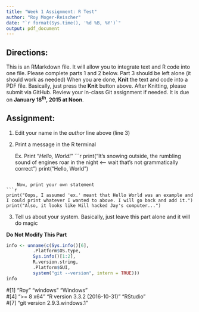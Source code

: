 ```yaml
---
title: "Week 1 Assignment: R Test"
author: "Roy Moger-Reischer"
date: "`r format(Sys.time(), '%d %B, %Y')`"
output: pdf_document
---
```


## Directions:
This is an RMarkdown file.
It will allow you to integrate text and R code into one file.
Please complete parts 1 and 2 below.
Part 3 should be left alone (it should work as needed)
When you are done, **Knit** the text and code into a PDF file.
Basically, just press the **Knit** button above.
After Knitting, please submit via GitHub. 
Review your in-class Git assignment if needed.
It is due on **January 18^th^, 2015 at Noon**.  

## Assignment:

1. Edit your name in the *author* line above (line 3)

2. Print a message in the R terminal

    Ex. Print "*Hello, World!*"
```r
print("It's snowing outside, the rumbling sound
      of engines roar in the night <-- wait that's not grammatically correct")
print("Hello, World")

```

    Now, print your own statement
```r
print("Oops, I assumed 'ex.' meant that Hello World was an example and I could print whatever I wanted to above. I will go back and add it.")
print("Also, it looks like Will hacked Jay's computer...")

```

3. Tell us about your system. Basically, just leave this part alone and it will do magic

**Do Not Modify This Part**

```r
info <- unname(c(Sys.info()[6],
          .Platform$OS.type,
          Sys.info()[1:2],
          R.version.string,
          .Platform$GUI,
          system("git --version", intern = TRUE)))
info
```
#[1] "Roy"                          "windows"                      "Windows"                     
#[4] ">= 8 x64"                     "R version 3.3.2 (2016-10-31)" "RStudio"                     
#[7] "git version 2.9.3.windows.1" 
